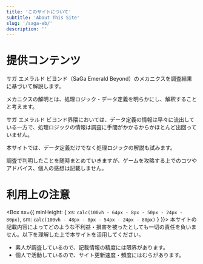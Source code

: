 ```yaml
---
title: 'このサイトについて'
subtitle: 'About This Site'
slug: '/saga-eb/'
description: ''
---
```



# 提供コンテンツ
<Box>
  サガ エメラルド ビヨンド（SaGa Emerald Beyond）のメカニクスを調査結果に基づいて解説します。

  メカニクスの解明とは、処理ロジック・データ定義を明らかにし、解釈することと考えます。

  サガ エメラルド ビヨンド界隈においては、データ定義の情報は早々に流出している一方で、処理ロジックの情報は調査に手間がかかるからかほとんど出回っていません。

  本サイトでは、データ定義だけでなく処理ロジックの解説も試みます。

  調査で判明したことを随時まとめていきますが、ゲームを攻略する上でのコツやアドバイス、個人の感想は記載しません。
</Box>

# 利用上の注意
<Box sx={{ minHeight: { xs: `calc(100vh - 64px - 8px - 50px - 24px - 80px)`, sm: `calc(100vh - 48px - 8px - 54px - 24px - 80px)` } }}>
  本サイトの記載内容によってどのような不利益・損害を被ったとしても一切の責任を負いません。以下を理解した上で本サイトを活用してください。

  - 素人が調査しているので、記載情報の精度には限界があります。
  - 個人で活動しているので、サイト更新速度・頻度にはむらがあります。
</Box>
